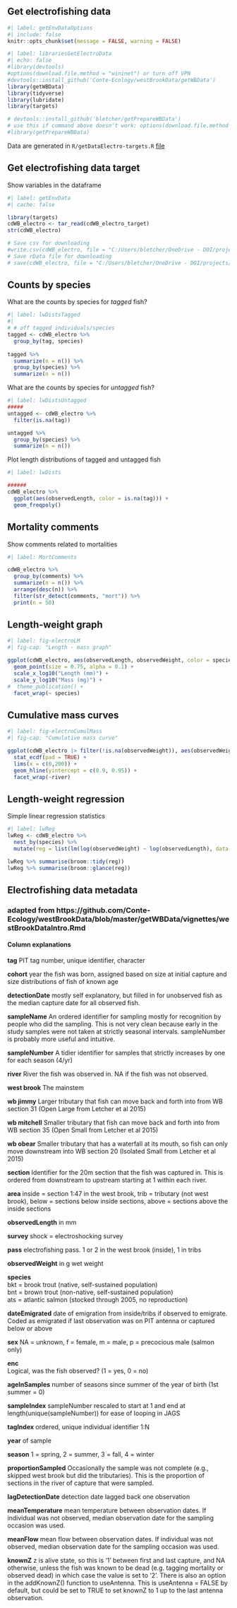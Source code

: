 
## Get electrofishing data
```r
#| label: getEnvDataOptions
#| include: false
knitr::opts_chunk$set(message = FALSE, warning = FALSE)
```

```r
#| label: librariesGetElectroData
#| echo: false
#library(devtools)
#options(download.file.method = "wininet") or turn off VPN
#devtools::install_github('Conte-Ecology/westBrookData/getWBData')
library(getWBData)
library(tidyverse)
library(lubridate)
library(targets)

# devtools::install_github('bletcher/getPrepareWBData')
# use this if command above doesn't work: options(download.file.method = "wininet")
#library(getPrepareWBData)
```

Data are generated in `R/getDataElectro-targets.R` [file](https://github.com/bletcher/wbBook_quarto_targets/blob/main/R/getDataElectro_targets.R)  

## Get electrofishing data target  
Show variables in the dataframe
```r
#| label: getEnvData
#| cache: false

library(targets)
cdWB_electro <- tar_read(cdWB_electro_target)
str(cdWB_electro)

# Save csv for downloading
#write.csv(cdWB_electro, file = "C:/Users/bletcher/OneDrive - DOI/projects/wbBook_quarto_targets/data/outForDownload/cdWB_electro.csv")
# Save rData file for downloading
# save(cdWB_electro, file = "C:/Users/bletcher/OneDrive - DOI/projects/wbBook_quarto_targets/data/outForDownload/cdWB_electro.RData")
```

## Counts by species  
What are the counts by species for *tagged* fish?
```r
#| label: lwDistsTagged
#| 
# # off tagged individuals/species
tagged <- cdWB_electro %>%
  group_by(tag, species)
 
tagged %>%
  summarize(n = n()) %>%
  group_by(species) %>%
  summarize(n = n())
```

What are the counts by species for *untagged* fish?
```r
#| label: lwDistsUntagged
#####
untagged <- cdWB_electro %>%
  filter(is.na(tag))

untagged %>%
  group_by(species) %>%
  summarize(n = n())
```

Plot length distributions of tagged and untagged fish
```r
#| label: lwDists

######
cdWB_electro %>%
  ggplot(aes(observedLength, color = is.na(tag))) +
  geom_freqpoly() 
```

## Mortality comments
Show comments related to mortalities
```r
#| label: MortComments

cdWB_electro %>%
  group_by(comments) %>%
  summarize(n = n()) %>%
  arrange(desc(n)) %>%
  filter(str_detect(comments, "mort")) %>%
  print(n = 50)
```


## Length-weight graph

```r
#| label: fig-electroLM
#| fig-cap: "Length - mass graph"

ggplot(cdWB_electro, aes(observedLength, observedWeight, color = species)) +
  geom_point(size = 0.75, alpha = 0.1) +
  scale_x_log10("Length (mm)") +
  scale_y_log10("Mass (mg)") +
#  theme_publication() +
  facet_wrap(~ species)

```

## Cumulative mass curves

```r
#| label: fig-electroCumulMass
#| fig-cap: "Cumulative mass curve"

ggplot(cdWB_electro |> filter(!is.na(observedWeight)), aes(observedWeight, color = species)) +
  stat_ecdf(pad = TRUE) +
  lims(x = c(0,200)) +
  geom_hline(yintercept = c(0.9, 0.95)) +
  facet_wrap(~river)

```


## Length-weight regression
Simple linear regression statistics
```r
#| label: lwReg
lwReg <- cdWB_electro %>%
  nest_by(species) %>%
  mutate(reg = list(lm(log(observedWeight) ~ log(observedLength), data = data)))

lwReg %>% summarise(broom::tidy(reg))  
lwReg %>% summarise(broom::glance(reg))
```


## Electrofishing data metadata
### adapted from https://github.com/Conte-Ecology/westBrookData/blob/master/getWBData/vignettes/westBrookDataIntro.Rmd

#### Column explanations
__tag__ PIT tag number, unique identifier, character

__cohort__ year the fish was born, assigned based on size at initial capture and size distributions of fish of known age

__detectionDate__ mostly self explanatory, but filled in for unobserved fish as the median capture date for all observed fish.

__sampleName__ An ordered identifier for sampling mostly for recognition by people who did the sampling. This is not very clean because early in the study samples were not taken at strictly seasonal intervals. sampleNumber is probably more useful and intuitive.

__sampleNumber__ A tidier identifier for samples that strictly increases by one for each season (4/yr)

__river__ River the fish was observed in. NA if the fish was not observed.

  __west brook__ The mainstem

  __wb jimmy__ Larger tributary that fish can move back and forth into from WB section 31 (Open Large from Letcher et al 2015)

  __wb mitchell__ Smaller tributary that fish can move back and forth into from WB section 35 (Open Small from Letcher et al 2015)

  __wb obear__ Smaller tributary that has a waterfall at its mouth, so fish can only move downstream into WB section 20 (Isolated Small from Letcher et al 2015)

__section__ Identifier for the 20m section that the fish was captured in. This is ordered from downstream to upstream starting at 1 within each river. 

__area__ inside = section 1:47 in the west brook, trib = tributary (not west brook), below = sections below inside sections, above = sections above the inside sections

__observedLength__ in mm

__survey__ shock = electroshocking survey

__pass__ electrofishing pass. 1 or 2 in the west brook (inside), 1 in tribs

__observedWeight__ in g wet weight

__species__  
bkt = brook trout (native, self-sustained population)  
bnt = brown trout (non-native, self-sustained population)  
ats = atlantic salmon (stocked through 2005, no reproduction)  

__dateEmigrated__ date of emigration from inside/tribs if observed to emigrate. Coded as emigrated if last observation was on PIT antenna or captured below or above 

__sex__ NA = unknown, f = female, m = male, p = precocious male (salmon only)

__enc__  
Logical, was the fish observed? (1 = yes, 0 = no)

__ageInSamples__ number of seasons since summer of the year of birth (1st summer = 0)

__sampleIndex__ sampleNumber rescaled to start at 1 and end at length(unique(sampleNumber)) for ease of looping in JAGS

__tagIndex__ ordered, unique individual identifier 1:N

__year__ of sample

__season__ 1 = spring, 2 = summer, 3 = fall, 4 = winter

__proportionSampled__ Occasionally the sample was not complete (e.g., skipped west brook but did the tributaries). This is the proportion of sections in the river of capture that were sampled.

__lagDetectionDate__ detection date lagged back one observation

__meanTemperature__ mean temperature between observation dates. If individual was not observed, median observation date for the sampling occasion was used.

__meanFlow__ mean flow between observation dates. If individual was not observed, median observation date for the sampling occasion was used.

__knownZ__ z is alive state, so this is '1' between first and last capture, and NA otherwise, unless the fish was known to be dead (e.g. tagging mortality or observed dead) in which case the value is set to '2'. There is also an option in the addKnownZ() function to useAntenna. This is useAntenna = FALSE by default, but could be set to TRUE to set knownZ to 1 up to the last antenna observation.



